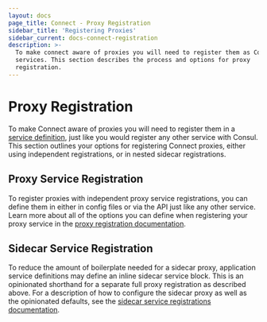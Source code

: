 ```yaml
---
layout: docs
page_title: Connect - Proxy Registration
sidebar_title: 'Registering Proxies'
sidebar_current: docs-connect-registration
description: >-
  To make connect aware of proxies you will need to register them as Consul
  services. This section describes the process and options for proxy
  registration.
---
```


# Proxy Registration

To make Connect aware of proxies you will need to register them in a [service
definition](/docs/agent/services), just like you would register any other service with Consul. This section outlines your options for registering Connect proxies, either using independent registrations, or in nested sidecar registrations.

## Proxy Service Registration

To register proxies with independent proxy service registrations, you can define them in either in config files or via the API just like any other service. Learn more about all of the options you can define when registering your proxy service in the [proxy registration documentation](/docs/connect/registration/service-registration).

## Sidecar Service Registration

To reduce the amount of boilerplate needed for a sidecar proxy,
application service definitions may define an inline sidecar service block. This is an opinionated
shorthand for a separate full proxy registration as described above. For a
description of how to configure the sidecar proxy as well as the opinionated defaults, see the [sidecar service registrations
documentation](/docs/connect/registration/sidecar-service).
